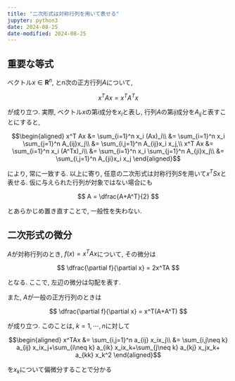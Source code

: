 ```yaml
---
title: "二次形式は対称行列を用いて表せる"
jupyter: python3
date: 2024-08-25
date-modified: 2024-08-25
---
```


## 重要な等式

ベクトル$x\in \mathbf{R}^n$, と$n$次の正方行列$A$について,

$$
x^T Ax = x^T A^Tx
$$

が成り立つ. 実際, ベクトル$x$の第$i$成分を$x_i$と表し, 行列$A$の第$ij$成分を$A_{ij}$と表すことにすると,

$$\begin{aligned}
x^T Ax
&= \sum_{i=1}^n x_i (Ax)_i\\
&= \sum_{i=1}^n x_i \sum_{j=1}^n A_{ij}x_j\\
&= \sum_{i,j=1}^n A_{ij}x_i x_j,\\
x^T Ax
&= \sum_{i=1}^n x_i (A^Tx)_i\\
&= \sum_{i=1}^n x_i \sum_{j=1}^n A_{ji}x_j\\
&= \sum_{i,j=1}^n A_{ji}x_i x_j
\end{aligned}$$

により, 常に一致する.
以上に寄り, 任意の二次形式は対称行列$S$を用いて$x^T Sx$と表せる.
仮に与えられた行列が対象ではない場合にも

$$
A = \dfrac{A+A^T}{2}
$$

とあらかじめ置き直すことで, 一般性を失わない.

## 二次形式の微分

$A$が対称行列のとき, $f(x)=x^T Ax$について, その微分は

$$
\dfrac{\partial f}{\partial x} = 2x^TA
$$

となる. ここで, 左辺の微分は勾配を表す.

また, $A$が一般の正方行列のときは

$$
\dfrac{\partial f}{\partial x} = x^T(A+A^T)
$$

が成り立つ. このことは, $k=1,\cdots , n$に対して

$$\begin{aligned}
x^TAx
&= \sum_{i,j=1}^n a_{ij} x_ix_j\\
&= \sum_{i,j\neq k} a_{ij} x_ix_j+\sum_{i\neq k} a_{ik} x_ix_k+\sum_{j\neq k} a_{kj} x_jx_k+ a_{kk} x_k^2
\end{aligned}$$

を$x_k$について偏微分することで分かる